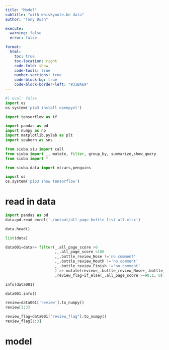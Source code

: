 ```yaml
---
title: "Model"
subtitle: "with whiskynote.be data"
author: "Tony Duan"

execute:
  warning: false
  error: false

format:
  html:
    toc: true
    toc-location: right
    code-fold: show
    code-tools: true
    number-sections: true
    code-block-bg: true
    code-block-border-left: "#31BAE9"
---
```


```python
#| eval: false
import os
os.system('pip3 install openpyxl')
```

```python
import tensorflow as tf

import pandas as pd
import numpy as np
import matplotlib.pylab as plt
import seaborn as sns

from siuba.siu import call
from siuba import _, mutate, filter, group_by, summarize,show_query
from siuba import *

from siuba.data import mtcars,penguins
```

```python
import os
os.system('pip3 show tensorflow')
```



# read in data

```python
import pandas as pd
data=pd.read_excel('./output/all_page_bottle_list_all.xlsx')
```

```python
data.head()
```

```python
list(data)
```


```python
data001=data>> filter(_.all_page_score >0
                      ,_.all_page_score <100
                      ,_.bottle_review_Nose !='no comment'
                      ,_.bottle_review_Mouth !='no comment'
                      ,_.bottle_review_Finish !='no comment'
                      ) >> mutate(review=_.bottle_review_Nose+_.bottle_review_Mouth+_.bottle_review_Finish
                      ,review_flag=if_else(_.all_page_score >=90,1, 0))
```


```python
info(data001)
```

```python
data001.info()
```



```python
review=data001['review'].to_numpy()
review[1:3]
```

```python
review_flag=data001["review_flag"].to_numpy()
review_flag[1:3]
```



# model





